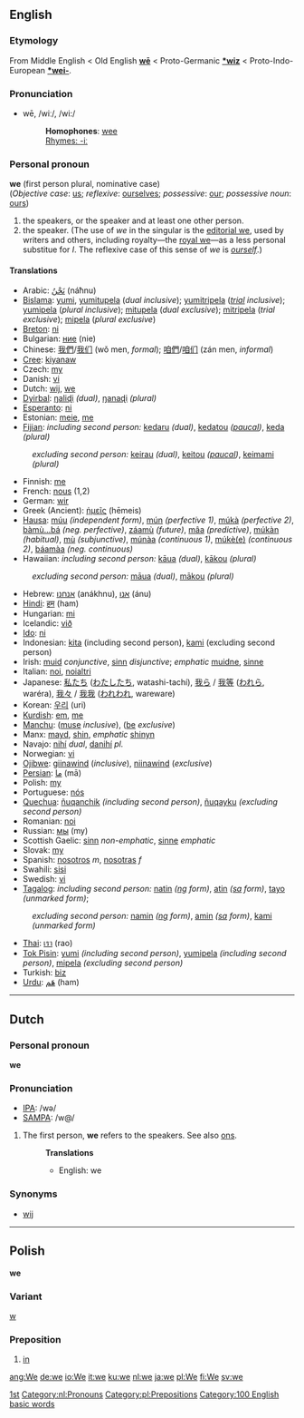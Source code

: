 ==English==
===Etymology===
From Middle English < Old English '''[[wē]]''' < Proto-Germanic '''[[*wiz]]''' < Proto-Indo-European '''[[*wei-]]'''.

===Pronunciation===
*wē, /wiː/, /wi:/
*:'''Homophones''': [[wee]]
*:[[Rhymes:English:-iː|Rhymes: -iː]]

===Personal pronoun===
'''we''' (first person plural, nominative case)<br>
(''Objective case'': [[us]]; ''reflexive'': [[ourselves]]; ''possessive'': [[our]]; ''possessive noun'': [[ours]])

#the speakers, or the speaker and at least one other person.
#the speaker. (The use of ''we'' in the singular is the [[editorial we]], used by writers and others, including royalty—the [[royal we]]—as a less personal substitue for ''I''. The reflexive case of this sense of ''we'' is ''[[ourself]]''.)

====Translations====
*Arabic: [[نحن|نَحْنُ]] (náħnu)
*[[Bislama]]: [[yumi]], [[yumitupela]] (''dual inclusive''); [[yumitripela]] (''[[trial]] inclusive''); [[yumipela]] (''plural inclusive''); [[mitupela]] (''dual exclusive''); [[mitripela]] (''trial exclusive''); [[mipela]] (''plural exclusive'')
*[[Breton]]: [[ni]]
*Bulgarian: [[ние]] (nie)
*Chinese: [[我們]]/[[我们]] (wǒ men, ''formal''); [[咱們]]/[[咱们]] (zán men, ''informal'')
*[[Cree]]: [[kiyanaw]]
*Czech: [[my#Czech|my]]
*Danish: [[vi]]
*Dutch: [[wij]], [[we#Dutch|we]]
*[[Dyirbal]]: [[ŋaliɖi]] ''(dual)'', [[ŋanaɖi]] ''(plural)''
*[[Esperanto]]: [[ni]]
*Estonian: [[meie]], [[me]]
*[[Fijian]]: ''including second person:'' [[kedaru]] ''(dual)'', [[kedatou]] ''([[paucal]])'', [[keda]] ''(plural)''
:''excluding second person:'' [[keirau]] ''(dual)'', [[keitou]] ''([[paucal]])'', [[keimami]] ''(plural)''
*Finnish: [[me]]
*French: [[nous]] (1,2)
*German: [[wir]]
*Greek (Ancient): [[ἡμεῖς]] (hēmeis)
*[[Hausa]]: [[múu]] ''(independent form)'', [[mún]] ''(perfective 1)'', [[múkà]] ''(perfective 2)'', [[bàmù...bá]] ''(neg. perfective)'', [[záamù]] ''(future)'', [[mâa]] ''(predictive)'', [[múkàn]] ''(habitual)'', [[mù]] ''(subjunctive)'', [[múnàa]] ''(continuous 1)'', [[múkè(e)]] ''(continuous 2)'', [[báamàa]] ''(neg. continuous)''
*Hawaiian: ''including second person:'' [[kāua]] ''(dual)'', [[kākou]] ''(plural)''
:''excluding second person:'' [[māua]] ''(dual)'', [[mākou]] ''(plural)''
*Hebrew: [[אנחנו]] (anákhnu), [[אנו]] (ánu)
*[[Hindi]]: [[हम]] (ham)
*Hungarian: [[mi]]
*Icelandic: [[við]]
*[[Ido]]: [[ni]]
*Indonesian: [[kita]] (including second person), [[kami]] (excluding second person)
*Irish: [[muid]] ''conjunctive'', [[sinn]] ''disjunctive''; ''emphatic'' [[muidne]], [[sinne]]
*Italian: [[noi]], [[noialtri]]
*Japanese: [[私たち]] ([[わたしたち]], watashi-tachí), [[我ら]] / [[我等]] ([[われら]], waréra), [[我々]] / [[我我]] ([[われわれ]], wareware)
*Korean: [[우리]] (uri)
*[[Kurdish]]: [[em]], [[me#Kurdish|me]]
*[[Manchu]]: ([[muse]] ''inclusive''), ([[be]] ''exclusive'')
*Manx: [[mayd]], [[shin#Manx|shin]], ''emphatic'' [[shinyn]]
*Navajo: [[nihí]] ''dual'', [[danihí]] ''pl.''
*Norwegian: [[vi]]
*[[Ojibwe]]: [[giinawind]] (''inclusive''), [[niinawind]] (''exclusive'')
*[[Persian]]: [[ما]] (mā)
*Polish: [[my#Polish|my]]
*Portuguese: [[nós]]
*[[Quechua]]: [[ñuqanchik]] ''(including second person)'', [[ñuqayku]] ''(excluding second person)''
*Romanian: [[noi]]
*Russian: [[мы]] (my)
*Scottish Gaelic: [[sinn]] ''non-emphatic'', [[sinne]] ''emphatic''
*Slovak: [[my]]
*Spanish: [[nosotros]] ''m'', [[nosotras]] ''f''
*Swahili: [[sisi]]
*Swedish: [[vi]]
*[[Tagalog]]: ''including second person:'' [[natin]] ''([[ng]] form)'', [[atin]] ''([[sa]] form)'', [[tayo]] ''(unmarked form)'';
:''excluding second person:'' [[namin]] ''([[ng]] form)'', [[amin]] ''([[sa]] form)'', [[kami]] ''(unmarked form)''
*[[Thai]]: [[เรา]] (rao)
*[[Tok Pisin]]: [[yumi]] ''(including second person)'', [[yumipela]] ''(including second person)'', [[mipela]] ''(excluding second person)''
*Turkish: [[biz]]
*[[Urdu]]:  [[هم|هَم]] (ham)

----

==Dutch==
===Personal pronoun===
'''we'''

===Pronunciation===
*[[w:IPA|IPA]]: /wə/
*[[w:SAMPA|SAMPA]]: /w@/

# The first person, '''we''' refers to the speakers. See also [[ons]].
#:'''Translations'''
#:*English: we

===Synonyms===
*[[wij]]

----

== Polish ==
'''we'''
===Variant===
[[w]]
===Preposition===
#[[in]]

[[Category:Pronouns|1st]]
[[Category:nl:Pronouns]]
[[Category:pl:Prepositions]]

[[Category:100 English basic words]]

[[ang:We]]
[[de:we]]
[[io:We]]
[[it:we]]
[[ku:we]]
[[nl:we]]
[[ja:we]]
[[pl:We]]
[[fi:We]]
[[sv:we]]